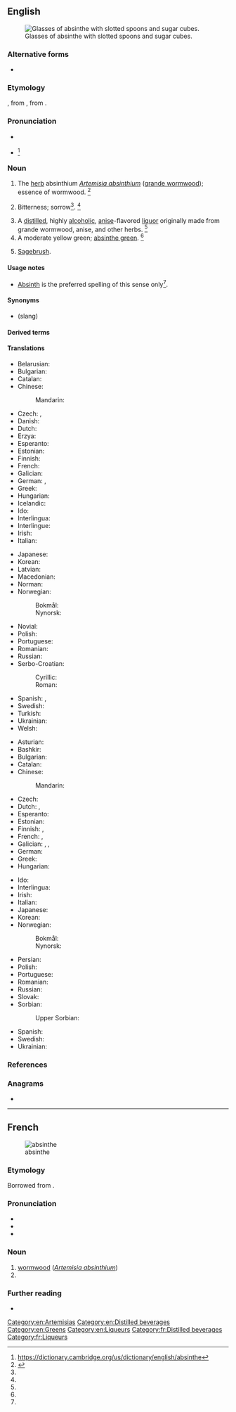 {{also|absînthe|Absinthe|absinthé}}
==English==
{{wikipedia}}
[[Image:Two-absinthe-glasses.jpg|thumb|right|Glasses of absinthe with slotted spoons and sugar cubes.]]

===Alternative forms===
* {{l|en|absinth}}

===Etymology===
{{bor|en|fr|absinthe}}, from {{der|en|la|absinthium}}, from {{der|en|grc|ἀψίνθιον||wormwood}}.

===Pronunciation===
* {{a|UK}} {{IPA|en|/ˈæb.sænθ/}}
* {{a|US}} {{IPA|en|/ˈæb.sɪnθ/|/ˈæb.sæ̃θ/}}<ref>https://dictionary.cambridge.org/us/dictionary/english/absinthe</ref>

===Noun===
{{en-noun|~}}

# The [[herb]] absinthium ''[[Artemisia absinthium]]'' ([[grande wormwood]]); essence of wormwood. {{defdate|First attested around 1350 to 1470.}}<ref name=SOED>{{R:SOED5|page=9}}</ref>
# {{lb|en|figurative}} Bitterness; sorrow<ref name=SOED/>. {{defdate|First attested around 1350 to 1470.}}<ref name=SOED/>
# A [[distill]]ed, highly [[alcoholic]], [[anise]]-flavored [[liquor]] originally made from grande wormwood, anise, and other herbs. {{defdate|First attested in the mid 19<sup>th</sup> century.}}<ref name=SOED/>
# A moderate yellow green; [[absinthe green]]. {{defdate|First attested in the late 19<sup>th</sup> century.}}<ref name=SOED/> {{colour panel|absinthe green|88c641}}
# {{lb|en|US}} [[sagebrush|Sagebrush]].

====Usage notes====
* {{sense|wormwood}} [[absinth|Absinth]] is the preferred spelling of this sense only<ref name=SOED/>.

====Synonyms====
* {{sense|drink}} {{l|en|green fairy}} (slang)

====Derived terms====
{{der3|en
|absinthe green
|absinthe oil
|absinthe spoon
|absinthe yellow
|absinthean
|absinthate
|absinthial
|absinthian
|absinthiana
|absinthiate
|absinthiated
|absinthic
|absinthiin
|absinthin
|absinthine
|absinthism
|absinthismic
|absinthites
|absinthium
|absinthol}}

====Translations====
{{trans-top|liquor}}
* Belarusian: {{t|be|абсэ́нт|m}}
* Bulgarian: {{t|bg|абсе́нт|m}}
* Catalan: {{t+|ca|absenta|f}}
* Chinese:
*: Mandarin: {{t+|cmn|苦艾酒|tr=kǔ'àijiǔ|sc=Hani}}
* Czech: {{t|cs|absinth|m}}, {{t+|cs|absint|m}}
* Danish: {{t|da|absint}}
* Dutch: {{t+|nl|absint}}
* Erzya: {{t|myv|шурьмаведь}}
* Esperanto: {{t+|eo|absintaĵo}}
* Estonian: {{t+|et|absint}}
* Finnish: {{t+|fi|absintti}}
* French: {{t+|fr|absinthe|m}}
* Galician: {{t+|gl|asente|m}}
* German: {{t+|de|Absinth|m}}, {{t|de|Wermutbranntwein|n}}
* Greek: {{t+|el|αψέντι|n}}
* Hungarian: {{t+|hu|abszint}}
* Icelandic: {{t|is|malurtarbrennivín|n}}
* Ido: {{t+|io|absintoliquoro}}
* Interlingua: {{t|ia|absinthe}}
* Interlingue: {{t|ie|absinte}}
* Irish: {{t|ga|apsaint|f}}
* Italian: {{t+|it|assenzio|m}}
{{trans-mid}}
* Japanese: {{t|ja|アブサン|tr=abusan}}
* Korean: {{t+|ko|압생트}}
* Latvian: {{t|lv|absints}}
* Macedonian: {{t|mk|апсинт|m}}
* Norman: {{t|nrf|absînthe|f}}
* Norwegian:
*: Bokmål: {{t+|no|absint|m}}
*: Nynorsk: {{t|nn|absint|m}}
* Novial: {{t|nov|absinte}}
* Polish: {{t+|pl|absynt|m-in}}
* Portuguese: {{t+|pt|absinto|m}}
* Romanian: {{t+|ro|absint}}
* Russian: {{t+|ru|абсе́нт|m|tr=absɛ́nt}}
* Serbo-Croatian:
*: Cyrillic: {{t|sh|апсинт|m}}
*: Roman: {{t+|sh|apsint|m}}
* Spanish: {{t+|es|ajenjo|m}}, {{t+|es|absintio|m}}
* Swedish: {{t+|sv|absint|c}}
* Turkish: {{t|tr|absint}}
* Ukrainian: {{t+|uk|абсе́нт|m}}
* Welsh: {{t|cy|absinth}}
{{trans-bottom}}

{{trans-top|''Artemisia absinthium''}}
* Asturian: {{t|ast|axenxu|m}}
* Bashkir: {{t|ba|әрем|sc=Cyrl}}
* Bulgarian: {{t+|bg|пелин}}
* Catalan: {{t+|ca|donzell|m}}
* Chinese:
*: Mandarin: {{t+|cmn|苦艾|tr=kǔ'ài|sc=Hani}}
* Czech: {{t+|cs|pelyněk|m}}
* Dutch: {{t+|nl|alsem|m}}, {{t+|nl|absintalsem|m}}
* Esperanto: {{t+|eo|absinto}}
* Estonian: {{t|et|koirohi}}
* Finnish: {{t+|fi|koiruoho}}, {{t+|fi|mali}}
* French: {{t+|fr|armoise|f}}, {{t+|fr|absinthe|f}}
* Galician: {{t+|gl|absintio|m}}, {{t|gl|asento|m}}, {{t+|gl|asente|m}}
* German: {{t+|de|Wermut|m}}
* Greek: {{t+|el|αψιθιά|f|sc=Grek}}
* Hungarian: {{t+|hu|fehér üröm}}
{{trans-mid}}
* Ido: {{t+|io|absinto}}
* Interlingua: {{t|ia|absinthio}}
* Irish: {{t|ga|apsaint|f}}
* Italian: {{t+|it|assenzio|m}}
* Japanese: {{t|ja|苦蓬|tr=にがよもぎ, nigayomogi}}
* Korean: {{t|ko|향쑥}}
* Norwegian:
*: Bokmål: {{t|no|malurt|m}}
*: Nynorsk: {{t|nn|malurt|m}}
* Persian: {{t+|fa|افسنتین|tr=afsentin|sc=fa-Arab}}
* Polish: {{t+|pl|piołun|m-in}}
* Portuguese: {{t+|pt|absinto|m}}
* Romanian: {{t+|ro|pelin|m}}
* Russian: {{t+|ru|полы́нь|f}}
* Slovak: {{t|sk|palina pravá|f}}
* Sorbian:
*: Upper Sorbian: {{t+|hsb|połon|m}}
* Spanish: {{t+|es|ajenjo|m}}
* Swedish: {{t+|sv|malört|c}}
* Ukrainian: {{t|uk|полин гіркий|m}}
{{trans-bottom}}

===References===
<references/>

===Anagrams===
* {{anagrams|en|a=abehinst|enhabits}}

[[Category:en:Artemisias]]
[[Category:en:Distilled beverages]]
[[Category:en:Greens]]
[[Category:en:Liqueurs]]

----

==French==
{{wikipedia|lang=fr}}
[[Image:Koeh-164.jpg|thumb|absinthe]]

===Etymology===
Borrowed from {{etyl|la|fr}} {{m|la|absinthium}}.

===Pronunciation===
* {{fr-IPA}}
* {{audio|fr|Fr-absinthe.ogg|Audio}}
* {{audio|fr|Fr-Paris--absinthe.ogg|Audio (Paris)}}

===Noun===
{{fr-noun|f}}

# [[wormwood]] (''[[Artemisia absinthium]]'')
# {{l|en|absinthe}}

===Further reading===
* {{R:TLFi}}

[[Category:fr:Distilled beverages]]
[[Category:fr:Liqueurs]]